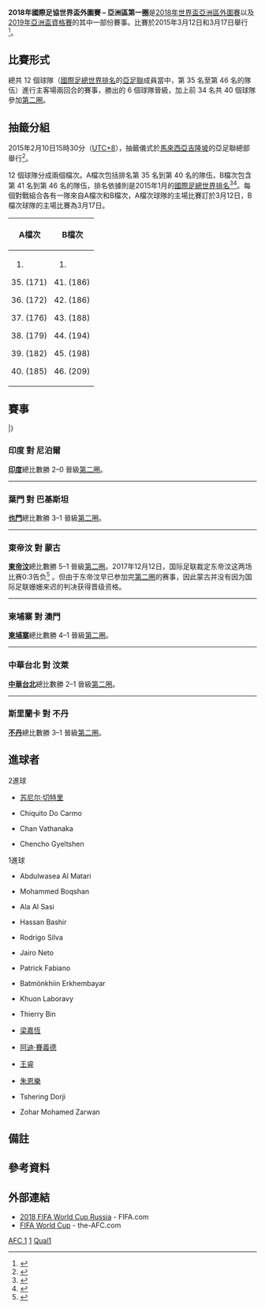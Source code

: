 {{noteTA
|G1=足球
|G2=地名
}}
{{Main|2018年國際足協世界盃外圍賽 (亞洲區)}}
'''2018年國際足協世界盃外圍賽 – 亞洲區第一圈'''是[[2018年國際足協世界盃外圍賽_(亞洲區)|2018年世界盃亞洲區外圍賽]]以及[[2019年亞洲盃資格賽|2019年亞洲盃資格賽]]的其中一部份賽事。比賽於2015年3月12日和3月17日舉行<ref name="approval">{{cite web|url=http://www.the-afc.com/executive-committee/exco-approves-expanded-afc-asian-cup-finals|title=ExCo approves expanded AFC Asian Cup finals|publisher=AFC|date=2014-04-16|accessdate=2015-02-12|archive-date=2015-05-03|archive-url=https://web.archive.org/web/20150503231420/http://www.the-afc.com/executive-committee/exco-approves-expanded-afc-asian-cup-finals|dead-url=no}}</ref>。

== 比賽形式 ==
總共 12 個球隊（[[國際足總世界排名|國際足總世界排名]]的[[亞足聯|亞足聯]]成員當中，第 35 名至第 46 名的隊伍）進行主客場兩回合的賽事，勝出的 6 個球隊晉級，加上前 34 名共 40 個球隊參加[[2018年國際足協世界盃外圍賽_–_亞洲區第二圈|第二圈]]。

== 抽籤分組 ==
2015年2月10日15時30分（[[UTC+8|UTC+8]]），抽籤儀式於[[馬來西亞|馬來西亞]][[吉隆坡|吉隆坡]]的亞足聯總部舉行<ref>{{cite web|url=http://www.the-afc.com/asian-cup-2015/india-v-nepal-headlines-2018-world-cup-2019-asian-cup-qualifiers-draw|title=India v Nepal headlines 2018 World Cup, 2019 Asian Cup qualifiers draw|publisher=AFC|date=2015-02-10|deadurl=yes|archiveurl=https://web.archive.org/web/20150210122254/http://www.the-afc.com/asian-cup-2015/india-v-nepal-headlines-2018-world-cup-2019-asian-cup-qualifiers-draw|archivedate=2015-02-10|accessdate=2015-02-12}}</ref>。

12 個球隊分成兩個檔次。A檔次包括排名第 35 名到第 40 名的隊伍，B檔次包含第 41 名到第 46 名的隊伍，排名依據則是2015年1月的[[國際足總世界排名|國際足總世界排名]]<ref>{{cite web|url=http://www.fifa.com/worldcup/news/y=2015/m=2/news=world-cup-route-mapped-out-for-asian-minnows-2522325.html|title=Asian minnows begin World Cup mission|publisher=FIFA.com|date=2015-02-09|accessdate=2015-02-12|archive-date=2017-09-04|archive-url=https://web.archive.org/web/20170904084759/http://www.fifa.com/worldcup/news/y=2015/m=2/news=world-cup-route-mapped-out-for-asian-minnows-2522325.html|dead-url=no}}</ref><ref>{{cite web|url=http://www.fifa.com/fifa-world-ranking/ranking-table/men/rank=246/afc.html|title=FIFA Men's Ranking – January 2015 (AFC)|publisher=FIFA.com|date=2015-01-08|accessdate=2015-02-12|archive-date=2018-08-28|archive-url=https://web.archive.org/web/20180828041036/https://www.fifa.com/fifa-world-ranking/ranking-table/men/rank=246/afc.html|dead-url=no}}</ref>。每個對戰組合各有一隊來自A檔次和B檔次，A檔次球隊的主場比賽訂於3月12日，B檔次球隊的主場比賽為3月17日。

{| class="wikitable"
!A檔次
!B檔次
|-
|
#<li value=35>{{fb|IND}} (171)
#{{fb|SRI}} (172)
#{{fb|YEM}} (176)
#{{fb|CAM}} (179)
#{{fb|TPE}} (182)
#{{fb|TLS}} (185)
|
#<li value=41>{{fb|NEP}} (186)
#{{fb|MAC}} (186)
#{{fb|PAK}} (188)
#{{fb|MNG}} (194)
#{{fb|BRU}} (198)
#{{fb|BHU}} (209)
|}

== 賽事 ==
<onlyinclude>{{TwoLeg start}}
{{TwoLegResult|'''{{fb-rt|IND}}'''||2–0|{{fb|NEP}}||[[#India_v_Nepal|2–0]]|[[#Nepal_v_India|0–0]]}}
{{TwoLegResult|'''{{fb-rt|YEM}}'''||3–1|{{fb|PAK}}||[[#Yemen_v_Pakistan|3–1]]|[[#Pakistan_v_Yemen|0–0]]}}
{{TwoLegResult|{{fb-rt|TLS}}||0–6<sup>{{refn|group="note"|name="timor-leste"|東帝汶總比數勝5:1(首回合勝4:1，次回合勝1:0)晉級[[2018年國際足協世界盃外圍賽_–_亞洲區第二圈|第二圈]]。2017年12月12日，国际足联裁定东帝汶这对阵蒙古队的两场比赛0:3告负<ref>{{cite web |title=Latest decisions of the FIFA Disciplinary Committee |url=http://www.fifa.com/worldcup/news/y=2017/m=12/news=latest-decisions-of-the-fifa-disciplinary-committee-2924351.html |publisher=FIFA.com |date=12 December 2017 |accessdate=31 December 2017 |archive-date=2018-05-07 |archive-url=https://web.archive.org/web/20180507150959/http://www.fifa.com/worldcup/news/y=2017/m=12/news=latest-decisions-of-the-fifa-disciplinary-committee-2924351.html |dead-url=no }}</ref>。 但由于东帝汶早已参加完[[2018年國際足協世界盃外圍賽_–_亞洲區第二圈|第二圈]]的赛事，因此蒙古并没有因为国际足联姗姗来迟的判决获得晋级资格。}}</sup>|'''{{fb|MNG}}'''||[[#Timor-Leste_v_Mongolia|0–3]] (判)<sup>{{refn|group="note"|name="timor-leste"}}</sup>|[[#Mongolia_v_Timor-Leste|0–3]] (判)<sup>{{refn|group="note"|name="timor-leste"}}</sup>}}
{{TwoLegResult|'''{{fb-rt|CAM}}'''||4–1|{{fb|MAC}}||[[#Cambodia_v_Macau|3–0]]|[[#Macau_v_Cambodia|1–1]]}}
{{TwoLegResult|'''{{fb-rt|TPE}}'''||2–1|{{fb|BRU}}||[[#Chinese_Taipei_v_Brunei|0–1]]|[[#Brunei_v_Chinese_Taipei|2–0]]}}
{{TwoLegResult|{{fb-rt|SRI}}||1–3|'''{{fb|BHU}}'''||[[#Sri_Lanka_v_Bhutan|0–1]]|[[#Bhutan_v_Sri_Lanka|1–2]]}}
|}</onlyinclude>

=== 印度 對 尼泊爾 ===
<div id="India v Nepal"></div>{{Football box
|date=2015年3月12日
|time=19:00 [[UTC+5:30|UTC+5:30]]
|team1={{fb-rt|IND}}
|score= 2–0
|report=[http://www.fifa.com/worldcup/matches/round=275167/match=300311249/index.html 報告 (FIFA)]<br />[http://www.the-afc.com/afcasfeeds?fixtureid=9223&stageid=355&tMode=H&view=ajax&show=matchsummary 報告 (AFC)]
|team2={{fb|NEP}}
|goals1=[[苏尼尔·切特里|切特里]] {{goal|53||71}}
|goals2=
|stadium=[[古瓦哈提|古瓦哈提]]，{{link-en|英迪拉·甘地田徑場|Indira Gandhi Athletic Stadium}}
|attendance=11,200
|referee=Aziz Asimov ([[烏茲別克足球協會|烏茲別克]])
}}
<div id="Nepal v India"></div>{{Football box
|date=2015年3月17日
|time=15:30 [[UTC+5:45|UTC+5:45]]
|team1={{fb-rt|NEP}}
|score= 0–0
|report=[http://www.fifa.com/worldcup/matches/round=275167/match=300311253/index.html 報告 (FIFA)]<br />[http://www.the-afc.com/afcasfeeds?fixtureid=9229&stageid=355&tMode=H&view=ajax&show=matchsummary 報告 (AFC)]
|team2={{fb|IND}}
|goals1=
|goals2=
|stadium=[[加德滿都|加德滿都]]，{{link-en|達沙拉斯·蘭加薩拉地體育場|Dasarath Rangasala Stadium}}
|attendance= 10,500
|referee=Khamis Al Marri ([[卡達足球協會|卡達]])
}}
'''[[印度國家足球隊|印度]]'''總比數勝 2–0 晉級[[2018年國際足協世界盃外圍賽_–_亞洲區第二圈|第二圈]]。
----

=== 葉門 對 巴基斯坦 ===
<div id="Yemen v Pakistan"></div>{{Football box
|date=2015年3月12日
|time=15:00 [[UTC+3|UTC+3]]
|team1={{fb-rt|YEM}}
|score=3–1
|report=[http://www.fifa.com/worldcup/matches/round=275167/match=300311252/index.html 報告 (FIFA)]<br />[http://www.the-afc.com/afcasfeeds?fixtureid=9224&stageid=355&tMode=H&view=ajax&show=matchsummary 報告 (AFC)]
|team2={{fb|PAK}}
|goals1=[[Abdulwasea_Al-Matari|Al-Matari]] {{goal|3}}<br/>[[Mohammed_Boqshan|Boqshan]] {{goal|57}}<br/>[[Ala_Al-Sasi|Al-Sasi]] {{goal|69}}
|goals2=[[Hassan_Bashir|Bashir]] {{goal|67|pen.}}
|stadium=[[多哈|多哈]]，{{link-en|大哈馬德體育場|Grand Hamad Stadium}}<ref>{{cite web|url=https://www.facebook.com/events/1551390045102878|title=Pakistan vs Yemen–1st Leg (2018 FIFA World Cup qualifier)|publisher=FootballPakistan.com|date=25 February 2015|access-date=3 March 2015|archive-date=2019-02-15|archive-url=https://web.archive.org/web/20190215013738/https://www.facebook.com/events/1551390045102878|dead-url=no}}</ref>{{refn|基於安全考量，葉門的主場比賽移至卡達多哈舉行。<ref>{{cite web|url=http://www.thenews.com.pk/Todays-News-10-301458-Green-shirts-resume-camp-ahead-of-major-events|title=Green-shirts resume camp ahead of major events|publisher=The News International (Pakistan)|date=13 February 2015|access-date=27 February 2015|archive-date=2015-09-19|archive-url=https://web.archive.org/web/20150919131057/http://www.thenews.com.pk/Todays-News-10-301458-Green-shirts-resume-camp-ahead-of-major-events|dead-url=no}}</ref>|group="note"|name="yemen"}}
|attendance=300
|referee={{link-en|Mohammad Abu Loum|Mohammad Abu Loum}} ([[約旦足球協會|約旦]])
}}
<div id="Pakistan v Yemen"></div>{{Football box
|date=2015年3月23日
|time=18:30 [[UTC+3|UTC+3]]
|team1={{fb-rt|PAK}}
|score=0–0
|report=[http://www.fifa.com/worldcup/matches/round=275167/match=300311256/index.html 報告 (FIFA)]<br />[http://www.the-afc.com/afcasfeeds?fixtureid=9230&stageid=355&tMode=H&view=ajax&show=matchsummary 報告 (AFC)]
|team2={{fb|YEM}}
|goals1=
|goals2=
|stadium=[[伊薩城|伊薩城]]，{{link-en|哈里发体育城体育场|Khalifa Sports City Stadium}}<ref>{{cite web |url=http://www.the-afc.com/pakistan-yemen-asian-cup-2019-2018-world-cup/pakistan-versus-yemen-qualifier-postponed-due-to-safety |title=Pakistan versus Yemen qualifier postponed due to safety concerns |publisher=AFC |date=17 March 2015 |accessdate=2015-03-19 |archive-date=2015-05-06 |archive-url=https://web.archive.org/web/20150506061913/http://www.the-afc.com/pakistan-yemen-asian-cup-2019-2018-world-cup/pakistan-versus-yemen-qualifier-postponed-due-to-safety |dead-url=no }}</ref><ref>{{cite news|title=Pakistan 2018 FIFA World Cup tie switched from Lahore to Bahrain|url=http://ibnlive.in.com/news/pakistan-2018-fifa-world-cup-tie-switched-from-lahore-to-bahrain/534741-5-21.html|accessdate=18 March 2015|agency=Reuters|publisher=IBN Live|date=18 March 2015|archive-date=2015-05-09|archive-url=https://web.archive.org/web/20150509215212/http://ibnlive.in.com/news/pakistan-2018-fifa-world-cup-tie-switched-from-lahore-to-bahrain/534741-5-21.html|dead-url=no}}</ref>{{refn|基於安全考量，巴基斯坦的主場比賽移至巴林伊薩城舉行。|group="note"|name="pakistan"}}
|attendance=2,200
|referee=Ali Sabah Adday Al-Qaysi ([[伊拉克足球協會|伊拉克]]) 
}}
'''[[也門國家足球隊|也門]]'''總比數勝 3–1 晉級[[2018年國際足協世界盃外圍賽_–_亞洲區第二圈|第二圈]]。
----

=== 東帝汶 對 蒙古 ===
<div id="Timor-Leste v Mongolia"></div>{{Football box
|date=2015年3月12日
|time=16:00 [[UTC+9|UTC+9]]
|team1={{fb-rt|TLS}}
|score=4(0)–1(3) <br> '''原判(裁定)'''
<ref name="2023_expelled">{{cite web|title=Federacao Futebol Timor-Leste expelled from AFC Asian Cup 2023|url=http://www.the-afc.com/media-releases-timor-leste/federacao-futebol-timor-leste-expelled-from-afc-asian-cup-2023|website=The-AFC.com|accessdate=20 January 2017|archive-date=2019-05-02|archive-url=https://web.archive.org/web/20190502052941/http://www.the-afc.com/media-releases-timor-leste/federacao-futebol-timor-leste-expelled-from-afc-asian-cup-2023|dead-url=no}}</ref>
|report=[http://www.fifa.com/worldcup/matches/round=275167/match=300311251/index.html 報告 (FIFA)]<br />[http://www.the-afc.com/afcasfeeds?fixtureid=9225&stageid=355&tMode=H&view=ajax&show=matchsummary 報告 (AFC)]
|team2={{fb|MNG}}
|goals1=[[Chiquito_Do_Carmo|Do Carmo]] {{goal|7||10}}<br>[[Rodrigo_Souza_Silva|Rodrigo Silva]] {{goal|89}}<br>[[Jairo_Neto|Neto]]  {{goal|90}}
|goals2=[[Garidmagnai_Bayasgalan|Bayasgalan]] {{goal|90}}
|stadium=[[帝力|帝力]]，{{link-en|東帝汶國家體育場|National Stadium (East Timor)}}
|attendance=9,000
|referee={{link-en|Sivakorn Pu-Udom|Sivakorn Pu-Udom}} ([[泰國足球協會|泰國]])
}}
<div id="Mongolia v Timor-Leste"></div>{{Football box
|date=2015年3月17日
|time=16:00 [[UTC+8|UTC+8]]
|team1={{fb-rt|MNG}}
|score=0(3)–1(0) <br> '''原判(裁定)'''<ref name="2023_expelled"/>
|report=[http://www.fifa.com/worldcup/matches/round=275167/match=300311257/index.html 報告 (FIFA)]<br />[http://www.the-afc.com/afcasfeeds?fixtureid=9231&stageid=355&tMode=H&view=ajax&show=matchsummary 報告 (AFC)]
|team2={{fb|TLS}}
|goals1=
|goals2= [[Patrick_Fabiano|Patrick Fabiano]] {{goal|9}}
|stadium=[[烏蘭巴托|烏蘭巴托]]，[[MFF足球中心|MFF足球中心]]
|attendance=5,000
|referee=[[王迪|王迪]] ([[中國足球協會|中國]])
}}
'''[[東帝汶國家足球隊|東帝汶]]'''總比數勝 5–1 晉級[[2018年國際足協世界盃外圍賽_–_亞洲區第二圈|第二圈]]。2017年12月12日，国际足联裁定东帝汶这两场比赛0:3告负<ref>{{cite web |title=Latest decisions of the FIFA Disciplinary Committee |url=http://www.fifa.com/worldcup/news/y=2017/m=12/news=latest-decisions-of-the-fifa-disciplinary-committee-2924351.html |publisher=FIFA.com |date=12 December 2017 |accessdate=31 December 2017 |archive-date=2018-05-07 |archive-url=https://web.archive.org/web/20180507150959/http://www.fifa.com/worldcup/news/y=2017/m=12/news=latest-decisions-of-the-fifa-disciplinary-committee-2924351.html |dead-url=no }}</ref> 。但由于东帝汶早已参加完[[2018年國際足協世界盃外圍賽_–_亞洲區第二圈|第二圈]]的赛事，因此蒙古并没有因为国际足联姗姗来迟的判决获得晋级资格。
----

=== 柬埔寨 對 澳門 ===
<div id="Cambodia v Macau"></div>{{Football box
|date=2015年3月12日
|time=16:00 [[UTC+7|UTC+7]]
|team1={{fb-rt|CAM}}
|score=3–0
|report=[http://www.fifa.com/worldcup/matches/round=275167/match=300311250/index.html 報告 (FIFA)]<br />[http://www.the-afc.com/afcasfeeds?fixtureid=9226&stageid=355&tMode=H&view=ajax&show=matchsummary 報告 (AFC)]
|team2={{fb|MAC}}
|goals1=[[Chan_Vathanaka|Vathanaka]] {{goal|64||79}}<br />[[Khoun_Laboravy|Laboravy]] {{goal|90+5}}
|goals2=
|stadium=[[金邊|金邊]]，{{link-en|RCAF老體育場|RCAF Old Stadium}}
|attendance=8,000
|referee=何煒昇 ([[香港足球總會|香港]])
}}
<div id="Macau v Cambodia"></div>{{Football box
|date=2015年3月17日
|time=20:00 [[UTC+8|UTC+8]]
|team1={{fb-rt|MAC}}
|score= 1–1
|report=[http://www.fifa.com/worldcup/matches/round=275167/match=300311258/index.html 報告 (FIFA)]<br />[http://www.the-afc.com/afcasfeeds?fixtureid=9232&stageid=355&tMode=H&view=ajax&show=matchsummary 報告 (AFC)]
|team2={{fb|CAM}}
|goals1= [[梁嘉恆|梁嘉恆]] {{goal|52|pen.}}
|goals2= Thierry Bin {{goal|28}}
|stadium=[[澳門|澳門]]，[[奧林匹克體育中心-運動場|澳門運動場]]
|attendance= 1,000
|referee=Yaqoob Abdul Baki ([[阿曼足球協會|阿曼]])
}}
'''[[柬埔寨國家足球隊|柬埔寨]]'''總比數勝 4–1 晉級[[2018年國際足協世界盃外圍賽_–_亞洲區第二圈|第二圈]]。
----

=== 中華台北 對 汶萊 ===
<div id="Chinese Taipei v Brunei"></div>{{Football box
|date=2015年3月12日
|time=19:00 [[UTC+8|UTC+8]]
|team1={{fb-rt|TPE}}
|score=0–1
|report=[https://www.fifa.com/worldcup/matches/round=275167/match=300311248/report.html 報告 (FIFA)]<br />[http://www.the-afc.com/afcasfeeds?fixtureid=9227&stageid=355&tMode=H&view=ajax&show=matchsummary 報告 (AFC)]
|team2={{fb|BRU}}
|goals1=
|goals2=[[阿迪·賽義德|阿迪·賽義德]] {{goal|36}}
|stadium=[[高雄|高雄]]，[[國家體育場_(高雄市)|國家體育場]]
|attendance=6,273
|referee=Rowan Arumughan ([[全印度足球協會|印度]])
}}
<div id="Brunei v Chinese Taipei"></div>{{Football box
|date=2015年3月17日
|time=20:15 [[UTC+8|UTC+8]]
|team1={{fb-rt|BRU}}
|score=0–2
|report=[http://www.fifa.com/worldcup/matches/round=275167/match=300311255/index.html 報告 (FIFA)]<br />[http://www.the-afc.com/afcasfeeds?fixtureid=9233&stageid=355&tMode=H&view=ajax&show=matchsummary 報告 (AFC)]
|team2={{fb|TPE}}
|goals1=
|goals2= [[王睿_(台灣足球運動員)|王睿]] {{goal|37}}<br/>[[朱恩樂|朱恩樂]] {{goal|53}}
|stadium=[[斯里巴卡旺市|斯里巴卡旺]]，{{link-en|蘇丹哈桑納爾·博爾基亞體育場|Sultan Hassal Bolkiah Stadium}}
|attendance=18,000
|referee=Turki Alkhudhayr ([[沙烏地阿拉伯足球協會|沙烏地阿拉伯]])
}} 
'''[[中華台北足球代表隊|中華台北]]'''總比數勝 2–1 晉級[[2018年國際足協世界盃外圍賽_–_亞洲區第二圈|第二圈]]。
----

=== 斯里蘭卡 對 不丹 ===
<div id="Sri Lanka v Bhutan"></div>{{Football box
|date=2015年3月12日
|time=14:30 [[UTC+5:30|UTC+5:30]]
|team1={{fb-rt|SRI}}
|score= 0–1
|report=[http://www.fifa.com/worldcup/matches/round=275167/match=300311247/index.html 報告 (FIFA)]<br />[http://www.the-afc.com/afcasfeeds?fixtureid=9228&stageid=355&tMode=H&view=ajax&show=matchsummary 報告 (AFC)]
|team2={{fb|BHU}}
|goals1=
|goals2= [[Tshering_Dorji|T. Dorji]] {{goal|86}}
|stadium=[[可倫坡|可倫坡]]，[[蘇加沙達薩體育場|蘇加沙達薩體育場]]
|attendance=3,500
|referee=[[傅明|傅明]] ([[中國足球協會|中國]])
}}
<div id="Bhutan v Sri Lanka"></div>{{Football box
|date=2015年3月17日
|time=16:00 [[UTC+6|UTC+6]]
|team1={{fb-rt|BHU}}
|score= 2–1
|report=[http://www.fifa.com/worldcup/matches/round=275167/match=300311254/index.html 報告 (FIFA)]<br />[http://www.the-afc.com/afcasfeeds?fixtureid=9234&stageid=355&tMode=H&view=ajax&show=matchsummary 報告 (AFC)]
|team2={{fb|SRI}}
|goals1= Chencho Gyeltshen {{goal|5||90}}
|goals2= Zarwan {{goal|34}}
|stadium=[[廷布|廷布]]，[[不丹體育場|不丹體育場]]
|attendance=15,000
|referee=Marai Al Awaji ([[沙烏地阿拉伯足球協會|沙烏地阿拉伯]])
}}
'''[[不丹國家足球隊|不丹]]'''總比數勝 3–1 晉級[[2018年國際足協世界盃外圍賽_–_亞洲區第二圈|第二圈]]。

== 進球者 ==
;2進球
{{Div col|3}}
*{{flagicon|IND}} [[苏尼尔·切特里|苏尼尔·切特里]]
*{{flagicon|TLS}} Chiquito Do Carmo
*{{flagicon|CAM}} Chan Vathanaka
*{{flagicon|BHU}} Chencho Gyeltshen
{{Div col end}}

;1進球
{{Div col|3}}
*{{flagicon|YEM}} Abdulwasea Al Matari
*{{flagicon|YEM}} Mohammed Boqshan
*{{flagicon|YEM}} Ala Al Sasi
*{{flagicon|PAK}} Hassan Bashir
*{{flagicon|TLS}} Rodrigo Silva
*{{flagicon|TLS}} Jairo Neto
*{{flagicon|TLS}} Patrick Fabiano
*{{flagicon|MNG}} Batmönkhiin Erkhembayar
*{{flagicon|CAM}} Khuon Laboravy
*{{flagicon|CAM}} Thierry Bin
*{{flagicon|MAC}} [[梁嘉恆|梁嘉恆]]
*{{flagicon|BRU}} [[阿迪·賽義德|阿迪·賽義德]]
*{{flagicon|TPE}} [[王睿_(台灣足球運動員)|王睿]]
*{{flagicon|TPE}} [[朱恩樂|朱恩樂]]
*{{flagicon|BHU}} Tshering Dorji
*{{flagicon|SRI}} Zohar Mohamed Zarwan
{{Div col end}}

== 備註 ==
{{reflist|group=note}}

== 參考資料 ==
{{reflist}}

== 外部連結 ==
* [http://www.fifa.com/worldcup/russia2018/index.html 2018 FIFA World Cup Russia]{{Wayback|url=http://www.fifa.com/worldcup/russia2018/index.html |date=20150315054000 }} - FIFA.com
* [http://www.the-afc.com/competition/fifa-world-cup FIFA World Cup]{{Wayback|url=http://www.the-afc.com/competition/fifa-world-cup |date=20150320175752 }} - the-AFC.com

{{2018年世界盃資格賽}}
{{2019年亞洲盃足球賽}}
{{DEFAULTSORT:2018 FIFA World Cup qualification - AFC First Round}}
[[Category:2018年國際足協世界盃外圍賽|AFC 1]]
[[Category:2019年亞足聯亞洲盃外圍賽|1]]
[[Category:2015年亞洲足球|Qual1]]